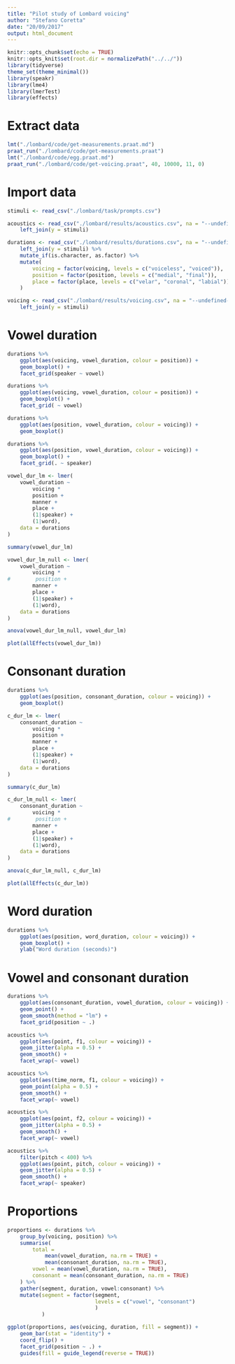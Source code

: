 ```yaml
---
title: "Pilot study of Lombard voicing"
author: "Stefano Coretta"
date: "20/09/2017"
output: html_document
---
```


```r
knitr::opts_chunk$set(echo = TRUE)
knitr::opts_knit$set(root.dir = normalizePath("../../"))
library(tidyverse)
theme_set(theme_minimal())
library(speakr)
library(lme4)
library(lmerTest)
library(effects)
```

# Extract data

```r
lmt("./lombard/code/get-measurements.praat.md")
praat_run("./lombard/code/get-measurements.praat")
lmt("./lombard/code/egg.praat.md")
praat_run("./lombard/code/get-voicing.praat", 40, 10000, 11, 0)
```

# Import data

```r
stimuli <- read_csv("./lombard/task/prompts.csv")

acoustics <- read_csv("./lombard/results/acoustics.csv", na = "--undefined--") %>%
    left_join(y = stimuli)

durations <- read_csv("./lombard/results/durations.csv", na = "--undefined--") %>%
    left_join(y = stimuli) %>%
    mutate_if(is.character, as.factor) %>%
    mutate(
        voicing = factor(voicing, levels = c("voiceless", "voiced")),
        position = factor(position, levels = c("medial", "final")),
        place = factor(place, levels = c("velar", "coronal", "labial"))
    )

voicing <- read_csv("./lombard/results/voicing.csv", na = "--undefined--") %>%
    left_join(y = stimuli)
```

# Vowel duration

```r
durations %>%
    ggplot(aes(voicing, vowel_duration, colour = position)) +
    geom_boxplot() +
    facet_grid(speaker ~ vowel)
```

```r
durations %>%
    ggplot(aes(voicing, vowel_duration, colour = position)) +
    geom_boxplot() +
    facet_grid( ~ vowel)
```

```r
durations %>%
    ggplot(aes(position, vowel_duration, colour = voicing)) +
    geom_boxplot()
```

```r
durations %>%
    ggplot(aes(position, vowel_duration, colour = voicing)) +
    geom_boxplot() +
    facet_grid(. ~ speaker)
```

```r
vowel_dur_lm <- lmer(
    vowel_duration ~
        voicing *
        position +
        manner +
        place +
        (1|speaker) +
        (1|word),
    data = durations
)

summary(vowel_dur_lm)

vowel_dur_lm_null <- lmer(
    vowel_duration ~
        voicing *
#        position +
        manner +
        place +
        (1|speaker) +
        (1|word),
    data = durations
)

anova(vowel_dur_lm_null, vowel_dur_lm)
```

```r
plot(allEffects(vowel_dur_lm))
```

# Consonant duration

```r
durations %>%
    ggplot(aes(position, consonant_duration, colour = voicing)) +
    geom_boxplot()
```

```r
c_dur_lm <- lmer(
    consonant_duration ~
        voicing *
        position +
        manner +
        place +
        (1|speaker) +
        (1|word),
    data = durations
)

summary(c_dur_lm)

c_dur_lm_null <- lmer(
    consonant_duration ~
        voicing *
#        position +
        manner +
        place +
        (1|speaker) +
        (1|word),
    data = durations
)

anova(c_dur_lm_null, c_dur_lm)
```

```r
plot(allEffects(c_dur_lm))
```

# Word duration

```r
durations %>%
    ggplot(aes(position, word_duration, colour = voicing)) +
    geom_boxplot() +
    ylab("Word duration (seconds)")
```

# Vowel and consonant duration

```r
durations %>%
    ggplot(aes(consonant_duration, vowel_duration, colour = voicing)) +
    geom_point() +
    geom_smooth(method = "lm") +
    facet_grid(position ~ .)
```


```r
acoustics %>%
    ggplot(aes(point, f1, colour = voicing)) +
    geom_jitter(alpha = 0.5) +
    geom_smooth() +
    facet_wrap(~ vowel)
```

```r
acoustics %>%
    ggplot(aes(time_norm, f1, colour = voicing)) +
    geom_point(alpha = 0.5) +
    geom_smooth() +
    facet_wrap(~ vowel)
```

```r
acoustics %>%
    ggplot(aes(point, f2, colour = voicing)) +
    geom_jitter(alpha = 0.5) +
    geom_smooth() +
    facet_wrap(~ vowel)
```

```r
acoustics %>%
    filter(pitch < 400) %>%
    ggplot(aes(point, pitch, colour = voicing)) +
    geom_jitter(alpha = 0.5) +
    geom_smooth() +
    facet_wrap(~ speaker)
```

# Proportions

```r
proportions <- durations %>%
    group_by(voicing, position) %>%
    summarise(
        total = 
            mean(vowel_duration, na.rm = TRUE) +
            mean(consonant_duration, na.rm = TRUE),
        vowel = mean(vowel_duration, na.rm = TRUE),
        consonant = mean(consonant_duration, na.rm = TRUE)
    ) %>%
    gather(segment, duration, vowel:consonant) %>%
    mutate(segment = factor(segment,
                            levels = c("vowel", "consonant")
                            )
           )
```

```r
ggplot(proportions, aes(voicing, duration, fill = segment)) +
    geom_bar(stat = "identity") +
    coord_flip() +
    facet_grid(position ~ .) +
    guides(fill = guide_legend(reverse = TRUE))
```

